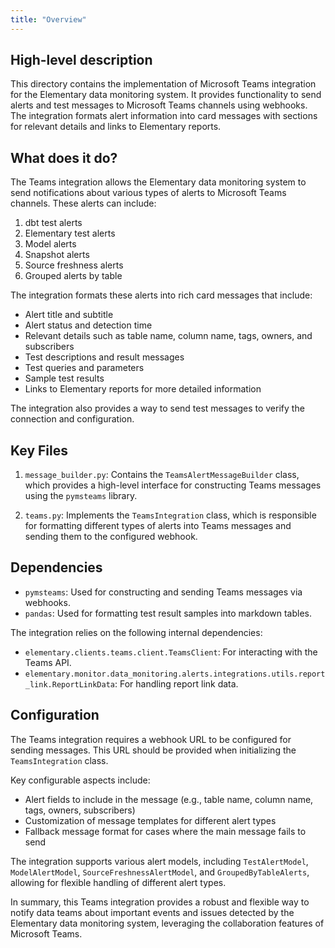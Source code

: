 ```yaml
---
title: "Overview"
---
```


## High-level description
This directory contains the implementation of Microsoft Teams integration for the Elementary data monitoring system. It provides functionality to send alerts and test messages to Microsoft Teams channels using webhooks. The integration formats alert information into card messages with sections for relevant details and links to Elementary reports.

## What does it do?
The Teams integration allows the Elementary data monitoring system to send notifications about various types of alerts to Microsoft Teams channels. These alerts can include:

1. dbt test alerts
2. Elementary test alerts
3. Model alerts
4. Snapshot alerts
5. Source freshness alerts
6. Grouped alerts by table

The integration formats these alerts into rich card messages that include:
- Alert title and subtitle
- Alert status and detection time
- Relevant details such as table name, column name, tags, owners, and subscribers
- Test descriptions and result messages
- Test queries and parameters
- Sample test results
- Links to Elementary reports for more detailed information

The integration also provides a way to send test messages to verify the connection and configuration.

## Key Files

1. `message_builder.py`: Contains the `TeamsAlertMessageBuilder` class, which provides a high-level interface for constructing Teams messages using the `pymsteams` library.

2. `teams.py`: Implements the `TeamsIntegration` class, which is responsible for formatting different types of alerts into Teams messages and sending them to the configured webhook.

## Dependencies
- `pymsteams`: Used for constructing and sending Teams messages via webhooks.
- `pandas`: Used for formatting test result samples into markdown tables.

The integration relies on the following internal dependencies:
- `elementary.clients.teams.client.TeamsClient`: For interacting with the Teams API.
- `elementary.monitor.data_monitoring.alerts.integrations.utils.report_link.ReportLinkData`: For handling report link data.

## Configuration
The Teams integration requires a webhook URL to be configured for sending messages. This URL should be provided when initializing the `TeamsIntegration` class.

Key configurable aspects include:
- Alert fields to include in the message (e.g., table name, column name, tags, owners, subscribers)
- Customization of message templates for different alert types
- Fallback message format for cases where the main message fails to send

The integration supports various alert models, including `TestAlertModel`, `ModelAlertModel`, `SourceFreshnessAlertModel`, and `GroupedByTableAlerts`, allowing for flexible handling of different alert types.

In summary, this Teams integration provides a robust and flexible way to notify data teams about important events and issues detected by the Elementary data monitoring system, leveraging the collaboration features of Microsoft Teams.